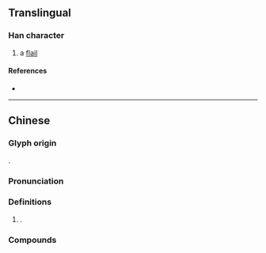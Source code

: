 {{also|梿}}
{{character info}}
==Translingual==

===Han character===
{{Han char|rn=75|rad=木|as=11|sn=15|four=45930|canj=DYJJ|ids=⿰木連}}

# a [[flail]]

====References====
* {{Han ref|kx=0546.280|dkj=15356|dj=0934.260|hdz=21262.040|uh=69E4|ud=27108|bh=E5D1|bd=58833}}

----

==Chinese==
{{zh-forms|s=梿}}

===Glyph origin===
{{Han compound|木|連|t1=tree|ls=psc|c1=s|c2=p}}.

===Pronunciation===
{{zh-pron
|m=lián
|c=lin4
|w=3li
|mc=y
|oc=
|ma=
|cat=n
}}

===Definitions===
{{zh-hanzi}}

# {{only used in|zh|榴槤|t=durian|tr=liúlián}}.

===Compounds===
{{zh-der|榴槤|槤頭板子}}
